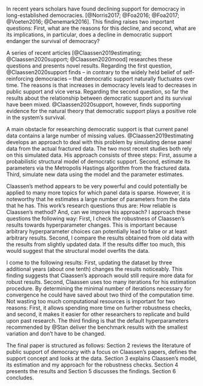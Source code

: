 In recent years scholars have found declining support for democracy in long-established democracies. [@Norris2017; @Foa2016; @Foa2017; @Voeten2016; @Denemark2016]. This finding raises two important questions: First, what are the reasons for this decline, and second, what are its implications, in particular, does a decline in democratic support endanger the survival of democracy?

A series of recent articles [@Claassen2019estimating; @Claassen2020support; @Claassen2020mood] researches these questions and presents novel results. Regarding the first question, @Claassen2020support finds -- in contrary to the widely held belief of self-reinforcing democracies -- that democratic support naturally fluctuates over time. The reasons is that increases in democracy levels lead to decreases in public support and vice versa. Regarding the second question, so far the results about the relationship between democratic support and its survival have been mixed. @Claassen2020support, however, finds supporting evidence for the natural theory that democratic support plays a positive role in the system's survival.

A main obstacle for researching democratic support is that current panel data contains a large number of missing values. @Claassen2019estimating develops an approach to deal with this problem by simulating dense panel data from the actual fractured data. The two most recent studies both rely on this simulated data. His approach consists of three steps: First, assume a probabilistic structural model of democratic support. Second, estimate its parameters via the Metropolis Hastings algorithm from the fractured data. Third, simulate new data using the model and the parameter estimates.

Claassen's method appears to be very powerful and could potentially be applied to many more topics for which panel data is sparse. However, it is noteworthy that he estimates a large number of parameters from the data that he has. This work's research questions thus are: How reliable is Claassen's method? And, can we improve his approach? I approach these questions the following way: First, I check the robustness of Claassen's results towards hyperparameter changes. This is important because arbitrary hyperparameter choices can potentially lead to false or at least arbitrary results. Second, I compare the results obtained from old data with the results from slightly updated data. If the results differ too much, this would suggest that the structural model overfits the data.

I come to the following results: First, updating the dataset by three additional years (about one tenth) changes the results noticeably. This finding suggests that Claassen's approach would still require more data for robust results. 
Second, Claassen uses too many iterations for his estimation procedure. By determining the minimal number of iterations necessary for convergence he could have saved about two third of the computation time. Not wasting too much computational resources is important for two reasons: First, it allows spending more time on further robustness checks,  and second, it makes it easier for other researchers to replicate and build upon past research. The third finding is that the default hyperparameters recommended by @Stan deliver the benchmark results with the smallest variation and don't have to be changed.

The final paper is structured as follows: Section 2 reviews the literature of public support of democracy with a focus on Claassen's papers, defines the support concept and looks at the data. Section 3 explains Claassen's model, its estimation and my approach for the robustness checks. Section 4 presents the results and Section 5 discusses the findings. Section 6 concludes.